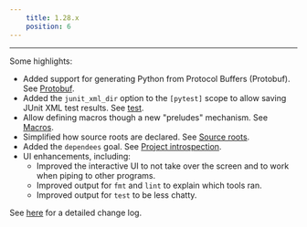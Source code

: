 ```yaml
---
    title: 1.28.x
    position: 6
---
```




---

Some highlights:

- Added support for generating Python from Protocol Buffers (Protobuf). See [Protobuf](doc:protobuf).
- Added the `junit_xml_dir` option to the `[pytest]` scope to allow saving JUnit XML test results. See [test](doc:python-test-goal).
- Allow defining macros though a new "preludes" mechanism. See [Macros](doc:macros).
- Simplified how source roots are declared. See [Source roots](doc:source-roots).
- Added the `dependees` goal. See [Project introspection](doc:project-introspection).
- UI enhancements, including:
    - Improved the interactive UI to not take over the screen and to work when piping to other programs.
    - Improved output for `fmt` and `lint` to explain which tools ran.
    - Improved output for `test` to be less chatty.

See [here](https://github.com/pantsbuild/pants/blob/master/src/python/pants/notes/1.28.x.rst) for a detailed change log.
